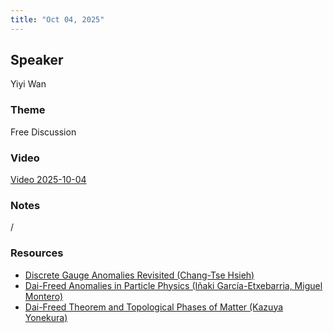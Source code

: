 ```yaml
---
title: "Oct 04, 2025"
---
```


## Speaker
Yiyi Wan

### Theme
Free Discussion

### Video
[Video 2025-10-04](https://drive.google.com/file/d/1RNFQXX4m5gdHE3zBGVt6kd8eVnCLSYew/view?usp=sharing)

### Notes
/

### Resources
- [Discrete Gauge Anomalies Revisited (Chang-Tse Hsieh)](https://drive.google.com/file/d/10DVU1EgEUwXN6SS_mDFLcEJ4GsYOe3Wo/view?usp=sharing)
- [Dai-Freed Anomalies in Particle Physics (Iñaki García-Etxebarria, Miguel Montero)](https://drive.google.com/file/d/1uFDjITbXp_R6zTvnQHljRsbH8fHNM9vy/view?usp=sharing)
- [Dai-Freed Theorem and Topological Phases of Matter (Kazuya Yonekura)](https://drive.google.com/file/d/1fOfWV1v1gvsumDx6bVv_qzzI09B2phfd/view?usp=sharing)